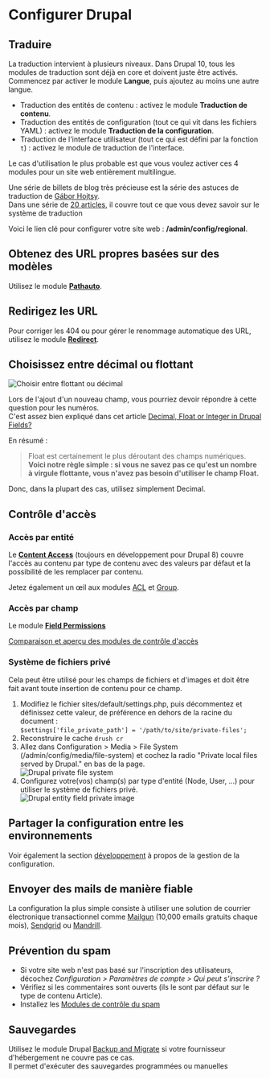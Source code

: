 # Configurer Drupal

## Traduire

La traduction intervient à plusieurs niveaux. Dans Drupal 10, tous les modules de traduction sont déjà en core et doivent juste être activés.
Commencez par activer le module **Langue**, puis ajoutez au moins une autre langue.

*   Traduction des entités de contenu : activez le module **Traduction de contenu**.
*   Traduction des entités de configuration (tout ce qui vit dans les fichiers YAML) : activez le module **Traduction de la configuration**.
*   Traduction de l'interface utilisateur (tout ce qui est défini par la fonction `t`) : activez le module de traduction de l'interface.

Le cas d'utilisation le plus probable est que vous voulez activer ces 4 modules pour un site web entièrement multilingue.

Une série de billets de blog très précieuse est la série des astuces de traduction de [Gábor Hojtsy](https://www.drupal.org/u/g%C3%A1bor-hojtsy).  
Dans une série de [20 articles](http://hojtsy.hu/blog/2013-jun-11/drupal-8-multilingual-tidbits-1-language-first), il couvre tout ce que vous devez savoir sur le système de traduction

Voici le lien clé pour configurer votre site web : **/admin/config/regional**.

## Obtenez des URL propres basées sur des modèles

Utilisez le module **[Pathauto](/project/module/pathauto)**.

## Redirigez les URL

Pour corriger les 404 ou pour gérer le renommage automatique des URL, utilisez le module **[Redirect](/project/module/redirect)**.

## Choisissez entre décimal ou flottant

![Choisir entre flottant ou décimal](/assets/images/docs/float-or-decimal.png)

Lors de l'ajout d'un nouveau champ, vous pourriez devoir répondre à cette question pour les numéros.  
C'est assez bien expliqué dans cet article [Decimal, Float or Integer in Drupal Fields?](https://www.ostraining.com/blog/drupal/decimal-float-or-integer-in-drupal-fields/)

En résumé :

> Float est certainement le plus déroutant des champs numériques.  
> **Voici notre règle simple : si vous ne savez pas ce qu'est un nombre à virgule flottante, vous n'avez pas besoin d'utiliser le champ Float.**

Donc, dans la plupart des cas, utilisez simplement Decimal.

## Contrôle d'accès

### Accès par entité

Le **[Content Access](https://www.drupal.org/project/content_access)** (toujours en développement pour Drupal 8) couvre l'accès au contenu par type de contenu avec des valeurs par défaut et la possibilité de les remplacer par contenu.

Jetez également un œil aux modules [ACL](https://www.drupal.org/project/acl) et [Group](https://www.drupal.org/project/group).

### Accès par champ

Le module **[Field Permissions](https://www.drupal.org/project/field_permissions)**

[Comparaison et aperçu des modules de contrôle d'accès](https://www.drupal.org/node/270000)

### Système de fichiers privé

Cela peut être utilisé pour les champs de fichiers et d'images et doit être fait avant toute insertion de contenu pour ce champ.

1.  Modifiez le fichier sites/default/settings.php, puis décommentez et définissez cette valeur, de préférence en dehors de la racine du document :  
    `$settings['file_private_path'] = '/path/to/site/private-files';`
2.  Reconstruire le cache `drush cr`
3.  Allez dans Configuration > Media > File System (/admin/config/media/file-system) et cochez la radio "Private local files served by Drupal." en bas de la page.  
    ![Drupal private file system](/assets/images/docs/default-download-method.png)
4.  Configurez votre(vos) champ(s) par type d'entité (Node, User, ...) pour utiliser le système de fichiers privé.  
    ![Drupal entity field private image](/assets/images/docs/drupal-entity-private-image.png)

## Partager la configuration entre les environnements

Voir également la section [développement](/develop/toolkit-for-drupal-developers) à propos de la gestion de la configuration.

## Envoyer des mails de manière fiable

La configuration la plus simple consiste à utiliser une solution de courrier électronique transactionnel comme [Mailgun](https://www.mailgun.com/) (10,000 emails gratuits chaque mois), [Sendgrid](https://sendgrid.com/) ou [Mandrill](https://www.mandrill.com/).  

## Prévention du spam

*   Si votre site web n'est pas basé sur l'inscription des utilisateurs, décochez _Configuration > Paramètres de compte > Qui peut s'inscrire ?_
*   Vérifiez si les commentaires sont ouverts (ils le sont par défaut sur le type de contenu Article).
*   Installez les [Modules de contrôle du spam](/build/modules-themes-distributions#spam-control)

## Sauvegardes

Utilisez le module Drupal [Backup and Migrate](https://www.drupal.org/project/backup_migrate) si votre fournisseur d'hébergement ne couvre pas ce cas.  
Il permet d'exécuter des sauvegardes programmées ou manuelles
